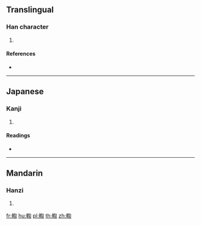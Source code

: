{{character info/new}}
==Translingual==

===Han character===
{{Han char|rn=159|rad=車|as=09|sn=16|four=57020|canj=JJPYR}}

# {{defn|Han|sort=車09}}

====References====
* {{Han ref|kx=1246.220|dkj=38437|dj=1723.300|hdz=53547.010|uh=8F37|ud=36663|bh=EBCE|bd=60366}}

----

==Japanese==

===Kanji===
{{ja-kanji|grade=|rs=車09}}

# {{defn|lang=ja|sort=車09}}

====Readings====
* {{ja-readings|on=[[こう]] (kō)|kun=[[とどろく]] (todoroku)|nanori=}}

----

==Mandarin==

===Hanzi===
{{cmn-hanzi|pin=[[hōng]] ([[hong1]])|wg=hung<sup>1</sup>}}

# {{defn|lang=cmn|sort=車09}}

[[fr:輷]]
[[hu:輷]]
[[pl:輷]]
[[th:輷]]
[[zh:輷]]